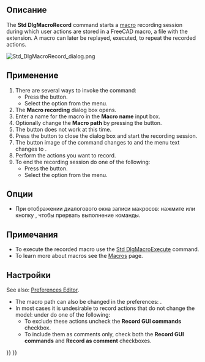 <languages/>

<div class="mw-translate-fuzzy">
{{Docnav/ru
|
|[[Std_MacroStopRecord/ru|Команда "Остановить запись макроса"]]
|[[Std_Macro_Menu/ru|Меню "Макросы"]]
|
|IconR=Std_MacroStopRecord.svg
|IconC=Freecad.svg
}}
</div>

{{GuiCommand/ru
|Name=Std_MacroStopRecord
|Name/ru=Запись макроса...
|MenuLocation=Макросы → Запись макроса...
|Workbenches=Все
|SeeAlso=[[Std_MacroStopRecord/ru|Остановить запись макроса]]
}}

<span id="Description"></span>
==Описание==

The '''Std DlgMacroRecord''' command starts a [[Macros|macro]] recording session during which user actions are stored in a FreeCAD macro, a file with the {{FileName|.FCMacro}} extension. A macro can later be replayed, executed, to repeat the recorded actions.

[[Image:Std_DlgMacroRecord_dialog.png]]
{{Caption|The Macro recording dialog box}}

<span id="Usage"></span>
==Применение==

# There are several ways to invoke the command:
#* Press the {{Button|[[Image:Std_DlgMacroRecord.svg|16px]] [[Std_DlgMacroRecord|Macro recording...]]}} button.
#* Select the {{MenuCommand|Macro → [[Image:Std_DlgMacroRecord.svg|16px]] Macro recording...}} option from the menu.
# The '''Macro recording''' dialog box opens.
# Enter a name for the macro in the '''Macro name''' input box.
# Optionally change the '''Macro path''' by pressing the {{Button|...}} button.
# The {{Button|Stop}} button does not work at this time.
# Press the {{Button|Record}} button to close the dialog box and start the recording session.
# The button image of the command changes to {{Button|[[Image:Std_MacroStopRecord.svg|16px]]}} and the menu text changes to {{MenuCommand|Stop macro recording}}.
# Perform the actions you want to record.
# To end the recording session do one of the following:
#* Press the {{Button|[[Image:Std_MacroStopRecord.svg|16px]] [[Std_DlgMacroRecord|Stop macro recording]]}} button.
#* Select the {{MenuCommand|Macro → [[Image:Std_MacroStopRecord.svg|16px]] Stop macro recording}} option from the menu.

<span id="Options"></span>
==Опции==

<div class="mw-translate-fuzzy">
* При отображении диалогового окна записи макросов: нажмите {{KEY|Esc}} или кнопку {{Button|Отмена}}, чтобы прервать выполнение команды.
</div>

<span id="Notes"></span>
==Примечания==

* To execute the recorded macro use the [[Std_DlgMacroExecute|Std DlgMacroExecute]] command.
* To learn more about macros see the [[Macros|Macros]] page.

<span id="Preferences"></span>
==Настройки==

See also: [[Preferences_Editor|Preferences Editor]].

* The macro path can also be changed in the preferences: {{MenuCommand|Edit → Preferences... → Python → Macro → Macro path}}.
* In most cases it is undesirable to record actions that do not change the model: under {{MenuCommand|Edit → Preferences... → Python → Macro → GUI commands}} do one of the following:
** To exclude these actions uncheck the '''Record GUI commands''' checkbox.
** To include them as comments only, check both the '''Record GUI commands''' and '''Record as comment''' checkboxes.


<div class="mw-translate-fuzzy">
{{Docnav/ru
|
|[[Std_MacroStopRecord/ru|Команда "Остановить запись макроса"]]
|[[Std_Macro_Menu/ru|Меню "Макросы"]]
|
|IconR=Std_MacroStopRecord.svg
|IconC=Freecad.svg
}}
</div>

{{Std_Base_navi{{#translation:}}}}
{{Userdocnavi{{#translation:}}}}